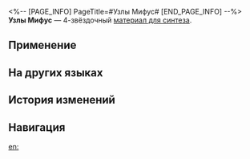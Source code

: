 <%-- [PAGE_INFO]
PageTitle=#Узлы Мифус#
[END_PAGE_INFO] --%>
{{Предмет Инфобокс
|id          = 183004
|Изображение = Предмет Узлы Мифус.png
|Тип         = Материал для синтеза
|Инвентарь   = Другие материалы
|Редкость    = 4
|Эффект      = 
|Описание    = Материал для синтеза уровня 4
|Источник1   = [[Заклёпкоград: Мнимый ткач и другие противники]]
}}
{{Описание|Чтобы сделать божественные откровения Мифус ещё более загадочными, Фикциологи истории придумали нечто, известное как узлы Мифус, которые содержат смесь слухов, тайн, легенд и мифов. Затем историки смешали бы такую дезинформацию с тем, что должно было быть достоверными и строгими историческими фактами, с целью вызвать неопределённость будущего для Вселенной. По мнению Фикциологов истории, ход истории ограничен «нарративной мощностью» в сознании её наблюдателей. Если смешать мифы с фактами, вселенная будет покрыта «туманом неопределённости», что позволит ей избежать бедствия, которому суждено произойти.<br /><br />''«Мошенники пытаются предсказать будущее, а пророки знают его».''}}
'''Узлы Мифус''' — 4-звёздочный [[Материалы для синтеза|материал для синтеза]].

==Применение==
{{Используется в создании}}

==На других языках==
{{На других языках
|en   = Mythus Knots
|zhs  = 迷思绳结
|zht  = 迷思繩結
|ja   = ミュトゥスキープ
|ko   = 미토스 매듭
|es   = Nudos de Mythus
|fr   = Nœuds de Mythus
|ru   = Узлы Мифус
|th   = Mythus Knots
|vi   = Sợi Dây Huyền Thoại
|de   = Mythosknoten
|id   = Mythus Knots
|pt   = Nós de Mythus
}}

==История изменений==
{{История изменений|3.5}}

==Навигация==
{{Материалы синтеза Навбокс}}

[[en:]]